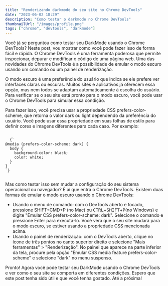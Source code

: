 ```yaml
---
title: "Renderizando darkmode do seu site no Chrome DevTools"
date: "2023-06-02 18:29"
description: "Como testar o darkmode no Chrome DevTools"
thumbnailUrl: "/images/profile.png"
tags: ["chrome", "devtools", "darkmode"]
---
```


Você já se perguntou como testar seu DarkMode usando o Chrome DevTools? Neste post, vou mostrar como você pode fazer isso de forma fácil e rápida. O Chrome DevTools é uma ferramenta poderosa que permite inspecionar, depurar e modificar o código de uma página web. Uma das novidades do Chrome DevTools é a possibilidade de emular o modo escuro usando um comando ou um painel de renderização.

O modo escuro é uma preferência do usuário que indica se ele prefere ver interfaces claras ou escuras. Muitos sites e aplicativos já oferecem essa opção, mas nem todos se adaptam automaticamente à escolha do usuário. Para verificar se o seu site está pronto para o modo escuro, você pode usar o Chrome DevTools para simular essa condição.

Para fazer isso, você precisa usar a propriedade CSS prefers-color-scheme, que retorna o valor dark ou light dependendo da preferência do usuário. Você pode usar essa propriedade em suas folhas de estilo para definir cores e imagens diferentes para cada caso. Por exemplo:

<Code language="bash">
  {`
@media (prefers-color-scheme: dark) {
  body {
    background-color: black;
    color: white;
  }
}
`}

</Code>

Mas como testar isso sem mudar a configuração do seu sistema operacional ou navegador? É aí que entra o Chrome DevTools. Existem duas formas de emular o modo escuro usando o Chrome DevTools:

- Usando o menu de comando: com o DevTools aberto e focado, pressione SHIFT+CMD+P (no Mac) ou <Kbd>CTRL</Kbd><Kbd2>+</Kbd2><Kbd>SHIFT</Kbd><Kbd2>+</Kbd2><Kbd>P</Kbd>(no Windows) e digite "Emular CSS prefers-color-scheme: dark". Selecione o comando e pressione Enter para executá-lo. Você verá que o seu site mudará para o modo escuro, se estiver usando a propriedade CSS mencionada acima.
- Usando o painel de renderização: com o DevTools aberto, clique no ícone de três pontos no canto superior direito e selecione "Mais ferramentas" > "Renderização". No painel que aparece na parte inferior da tela, procure pela opção "Emular CSS media feature prefers-color-scheme" e selecione "dark" no menu suspenso.

Pronto! Agora você pode testar seu DarkMode usando o Chrome DevTools e ver como o seu site se comporta em diferentes condições. Espero que este post tenha sido útil e que você tenha gostado. Até a próxima!
